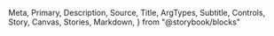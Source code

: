   Meta,
  Primary,
  Description,
  Source,
  Title,
  ArgTypes,
  Subtitle,
  Controls,
  Story,
  Canvas,
  Stories,
  Markdown,
} from "@storybook/blocks"

<Meta of={TertiaryButton} />

<Title />

<Description of={TertiaryButton} />

```tsx
import { TertiaryButton } from "@einride/ui"
```

## Basic

<Description of={TertiaryButton.Basic} />

<Canvas of={TertiaryButton.Basic} />

<Controls of={TertiaryButton.Basic} />

## Full width

<Description of={TertiaryButton.FullWidth} />

<Canvas of={TertiaryButton.FullWidth} />

<Controls of={TertiaryButton.FullWidth} include="isFullWidth" />

## With icon

<Description of={TertiaryButton.IconRight} />

<Canvas of={TertiaryButton.IconRight} />

<Controls of={TertiaryButton.IconRight} include="rightIcon" />

## Loading

<Description of={TertiaryButton.IsLoading} />

<Canvas of={TertiaryButton.IsLoading} />

<Controls of={TertiaryButton.IsLoading} include="isLoading" />
